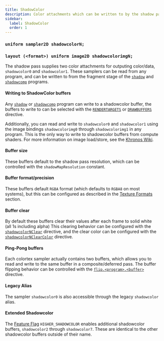 ```yaml
---
title: ShadowColor
description: Color attachments which can be written to by the shadow pass.
sidebar:
  label: ShadowColor
  order: 1
---
```



### `uniform sampler2D shadowcolorN;`
### `layout (<format>) uniform image2D shadowcolorimgN;`

The shadow pass supplies two color attachments for outputing color/data, `shadowcolor0` and `shadowcolor1`. These samplers can be read from any program, and can be written to from the fragment stage of the [`shadow`](/reference/programs/shadow) and [`shadowcomp`](/reference/programs/shadow_comp) programs. 

#### Writing to ShadowColor buffers
Any [`shadow`](/reference/programs/shadow) or [`shadowcomp`](/reference/programs/shadow_comp) program can write to a shadowcolor buffer, the buffers to write to can be selected with the [`RENDERTARGETS`](/reference/constants/rendertargets) or [`DRAWBUFFERS`](/reference/constants/drawbuffers) directive.

Additionally, you can read and write to `shadowcolor0` and `shadowcolor1` using the image bindings `shadowcolorimg0` through `shadowcolorimg1` in any program. This is the only way to write to shadowcolor buffers from compute shaders. For more information on image load/store, see the [Khronos Wiki](https://www.khronos.org/opengl/wiki/Image_Load_Store).

#### Buffer size
These buffers default to the shadow pass resolution, which can be controlled with the `shadowMapResolution` constant.

#### Buffer format/precision
These buffers default `RGBA` format (which defaults to `RGBA8` on most systems), but this can be configured as described in the [Texture Formats](/reference/buffers/texture_format) section.

#### Buffer clear
By default these buffers clear their values after each frame to solid white (all 1s including alpha) This clearing behavior can be configured with the [`shadowcolorNClear`](/reference/constants/buffer_clear) directive, and the clear color can be configured with the [`shadowcolorNClearColor`](/reference/constants/buffer_clear_color) directive.

#### Ping-Pong buffers
Each colortex sampler actually contains two buffers, which allows you to read and write to the same buffer in a composite/deferred pass. The buffer flipping behavior can be controlled with the [`flip.<program>.<buffer>`](/reference/shadersproperties/buffer_flip) directive.

#### Legacy Alias
The sampler `shadowcolor0` is also accessible through the legacy `shadowcolor` alias.

#### Extended Shadowcolor
The [Feature Flag](/reference/shadersproperties/flags) `HIGHER_SHADOWCOLOR` enables additional shadowcolor buffers, `shadowcolor2` through `shadowcolor7`. These are identical to the other shadowcolor buffers outside of their name.
